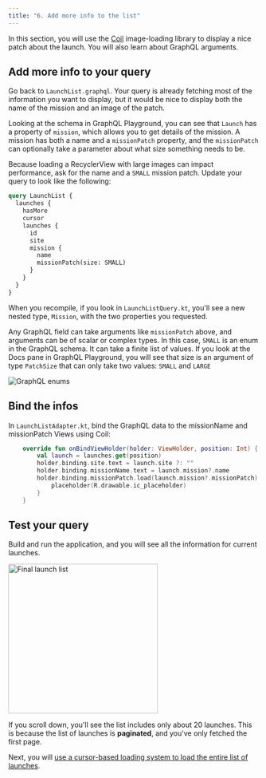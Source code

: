 ```yaml
---
title: "6. Add more info to the list"
---
```


In this section, you will use the [Coil](https://github.com/coil-kt/coil) image-loading library to display a nice patch about the launch. You will also learn about GraphQL arguments.

## Add more info to your query

Go back to `LaunchList.graphql`. Your query is already fetching most of the information you want to display, but it would be nice to display both the name of the mission and an image of the patch.

Looking at the schema in GraphQL Playground, you can see that `Launch` has a property of `mission`, which allows you to get details of the mission. A mission has both a name and a `missionPatch` property, and the `missionPatch` can optionally take a parameter about what size something needs to be.

Because loading a RecyclerView with large images can impact performance, ask for the name and a `SMALL` mission patch. Update your query to look like the following:

```graphql:title=app/src/main/graphql/com/example/rocketreserver/LaunchList.graphql
query LaunchList {
  launches {
    hasMore
    cursor
    launches {
      id
      site
      mission {
        name
        missionPatch(size: SMALL)
      }
    }
  }
}
```

When you recompile, if you look in `LaunchListQuery.kt`, you'll see a new nested type, `Mission`, with the two properties you requested.

Any GraphQL field can take arguments like `missionPatch` above, and arguments can be of scalar or complex types. In this case, `SMALL` is an enum in the GraphQL schema. It can take a finite list of values. If you look at the Docs pane in GraphQL Playground, you will see that size is an argument of type `PatchSize` that can only take two values: `SMALL` and `LARGE`

<img src="images/enum.png" alt="GraphQL enums" class="screenshot"/>

## Bind the infos

In `LaunchListAdapter.kt`, bind the GraphQL data to the missionName and missionPatch Views using Coil:

```kotlin:title=app/src/main/java/com/example/rocketreserver/LaunchListAdapter.kt
    override fun onBindViewHolder(holder: ViewHolder, position: Int) {
        val launch = launches.get(position)
        holder.binding.site.text = launch.site ?: ""
        holder.binding.missionName.text = launch.mission?.name
        holder.binding.missionPatch.load(launch.mission?.missionPatch) {
            placeholder(R.drawable.ic_placeholder)
        }
    }
```

## Test your query

Build and run the application, and you will see all the information for current launches.

<img src="images/list_with_mission.png" alt="Final launch list" class="screenshot" width="300"/>

If you scroll down, you'll see the list includes only about 20 launches. This is because the list of launches is **paginated**, and you've only fetched the first page.

Next, you will [use a cursor-based loading system to load the entire list of launches](./07-paginate-results/).

